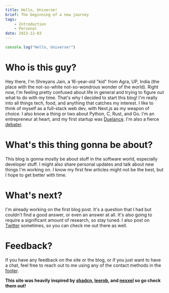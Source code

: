 ```yaml
---
title: Hello, Universe!
brief: The beginning of a new journey
tags:
    - Introduction
    - Personal
date: 2023-12-03
---
```


```js
console.log("Hello, Universe!")
```

# Who is this guy?

Hey there, I'm Shreyans Jain, a 16-year-old "kid" from Agra, UP, India (the place with the not-so-white not-so-wondrous wonder of the world). Right now, I'm feeling pretty confused about life in general and trying to figure out what to do with my time. That's why I decided to start this blog! I'm really into all things tech, food, and anything that catches my interest. I like to think of myself as a full-stack web dev, with Next.js as my weapon of choice. I also know a thing or two about Python, C, Rust, and Go. I'm an entrepreneur at heart, and my first startup was [Duelance](https://duelance.app/). I'm also a fierce [debater](https://www.16personalities.com/profiles/938d92a845a72).

# What's this thing gonna be about?

This blog is gonna mostly be about stuff in the software world, especially developer stuff. I might also share personal updates and talk about new things I'm working on. I know my first few articles might not be the best, but I hope to get better with time.

# What's next?

I'm already working on the first blog post. It's a question that I had but couldn't find a good answer, or even an answer at all. It's also going to require a significant amount of research, so stay tuned. I also post on [Twitter](https://twitter.com/Destroyer_Xyz) sometimes, so you can check me out there as well.

# Feedback?

If you have any feedback on the site or the blog, or if you just want to have a chat, feel free to reach out to me using any of the contact methods in the [footer](#bottom).

**This site was heavily inspired by [shadcn](https://shadcn.com/), [leerob](https://leerob.io/), and [nexxel](https://nexxel.dev/) so go check them out!**
